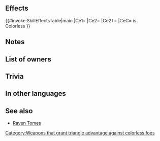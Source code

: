 {{Weapon Infobox
|tagid=SID_ナートグラン＋
|weaponType=Green Tome
|might=11
|range=2
|effect=Grants weapon-triangle advantage against colorless foes, and inflicts weapon-triangle disadvantage on colorless foes during combat.
|cost=300
|exclusive=0
|userVersion1=Closed
|userVersion2=Open
|statModifiers=0,11,0,0,0
|properties=random_all
}}
==Effects==
{{#invoke:SkillEffectsTable|main
|Ce1={{Eft|New WTA}}
|Ce2={{Eft|New WTD}}
|Ce2T={{Tgt|Foe}}
|CeC={{Tgt|Foe}} is<br>{{Wti|group=1|Colorless}} Colorless
}}
==Notes==
{{New WTA|colorless}}
==List of owners==
{{Skill Hero List}}
==Trivia==
{{TomeColorTrivia|gronn}}
==In other languages==
{{OtherLanguages
|japanese=グルンレイヴン＋
|german=Gronnrabe+
|spanishEU=Cuervo glauco +
|spanishLA=Cuervo jade +
|french=S. émeraude +
|italian=Viridecorvo+
|chineseTW=翠綠渡鴉＋
|portuguese=Corvo jade+
}}
==See also==
{{See also skills|cond=Description LIKE '%grants weapon-triangle advantage%' AND Description LIKE '%colorless%weapon-triangle%' AND Exclusive='1'}}
* [[Raven Tomes]]
{{Weapons Navbox}}
[[Category:Weapons that grant triangle advantage against colorless foes]]